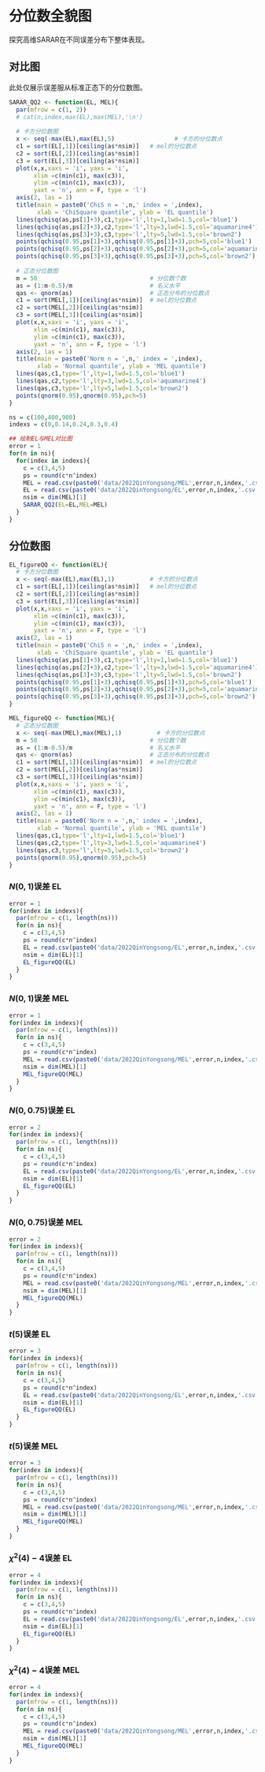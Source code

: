 # 分位数全貌图

探究高维SARAR在不同误差分布下整体表现。

## 对比图

此处仅展示误差服从标准正态下的分位数图。

```r
SARAR_QQ2 <- function(EL, MEL){
  par(mfrow = c(1, 2))
  # cat(n,index,max(EL),max(MEL),'\n')
  
  # 卡方分位数图
  x <- seq(-max(EL),max(EL),5)                 # 卡方的分位数点
  c1 = sort(EL[,1])[ceiling(as*nsim)]   # mel的分位数点
  c2 = sort(EL[,2])[ceiling(as*nsim)]
  c3 = sort(EL[,3])[ceiling(as*nsim)]
  plot(x,x,xaxs = 'i', yaxs = 'i',
       xlim =c(min(c1), max(c3)),
       ylim =c(min(c1), max(c3)),
       yaxt = 'n', ann = F, type = 'l')
  axis(2, las = 1)
  title(main = paste0('ChiS n = ',n,' index = ',index),
        xlab = 'ChiSquare quantile', ylab = 'EL quantile')
  lines(qchisq(as,ps[1]+3),c1,type='l',lty=1,lwd=1.5,col='blue1')
  lines(qchisq(as,ps[2]+3),c2,type='l',lty=3,lwd=1.5,col='aquamarine4')
  lines(qchisq(as,ps[3]+3),c3,type='l',lty=5,lwd=1.5,col='brown2')
  points(qchisq(0.95,ps[1]+3),qchisq(0.95,ps[1]+3),pch=5,col='blue1')
  points(qchisq(0.95,ps[2]+3),qchisq(0.95,ps[2]+3),pch=5,col='aquamarine4')
  points(qchisq(0.95,ps[3]+3),qchisq(0.95,ps[3]+3),pch=5,col='brown2')
  
  # 正态分位数图
  m = 50                                # 分位数个数
  as = (1:m-0.5)/m                      # 名义水平
  qas <- qnorm(as)                      # 正态分布的分位数点
  c1 = sort(MEL[,1])[ceiling(as*nsim)]  # mel的分位数点
  c2 = sort(MEL[,2])[ceiling(as*nsim)]
  c3 = sort(MEL[,3])[ceiling(as*nsim)]
  plot(x,x,xaxs = 'i', yaxs = 'i',
       xlim =c(min(c1), max(c3)),
       ylim =c(min(c1), max(c3)),
       yaxt = 'n', ann = F, type = 'l')
  axis(2, las = 1)
  title(main = paste0('Norm n = ',n,' index = ',index),
        xlab = 'Normal quantile', ylab = 'MEL quantile')
  lines(qas,c1,type='l',lty=1,lwd=1.5,col='blue1')
  lines(qas,c2,type='l',lty=3,lwd=1.5,col='aquamarine4')
  lines(qas,c3,type='l',lty=5,lwd=1.5,col='brown2')
  points(qnorm(0.95),qnorm(0.95),pch=5)
}
```

```r
ns = c(100,400,900)
indexs = c(0,0.14,0.24,0.3,0.4)
```

```r
## 绘制EL与MEL对比图
error = 1
for(n in ns){
  for(index in indexs){
    c = c(3,4,5)
    ps = round(c*n^index)
    MEL = read.csv(paste0('data/2022QinYongsong/MEL',error,n,index,'.csv'))
    EL = read.csv(paste0('data/2022QinYongsong/EL',error,n,index,'.csv'))
    nsim = dim(MEL)[1]
    SARAR_QQ2(EL=EL,MEL=MEL)
  }
}
```


## 分位数图


```r
EL_figureQQ <- function(EL){
  # 卡方分位数图
  x <- seq(-max(EL),max(EL),1)          # 卡方的分位数点
  c1 = sort(EL[,1])[ceiling(as*nsim)]   # mel的分位数点
  c2 = sort(EL[,2])[ceiling(as*nsim)]
  c3 = sort(EL[,3])[ceiling(as*nsim)]
  plot(x,x,xaxs = 'i', yaxs = 'i',
       xlim =c(min(c1), max(c3)),
       ylim =c(min(c1), max(c3)),
       yaxt = 'n', ann = F, type = 'l')
  axis(2, las = 1)
  title(main = paste0('ChiS n = ',n,' index = ',index),
        xlab = 'ChiSquare quantile', ylab = 'EL quantile')
  lines(qchisq(as,ps[1]+3),c1,type='l',lty=1,lwd=1.5,col='blue1')
  lines(qchisq(as,ps[2]+3),c2,type='l',lty=3,lwd=1.5,col='aquamarine4')
  lines(qchisq(as,ps[3]+3),c3,type='l',lty=5,lwd=1.5,col='brown2')
  points(qchisq(0.95,ps[1]+3),qchisq(0.95,ps[1]+3),pch=5,col='blue1')
  points(qchisq(0.95,ps[2]+3),qchisq(0.95,ps[2]+3),pch=5,col='aquamarine4')
  points(qchisq(0.95,ps[3]+3),qchisq(0.95,ps[3]+3),pch=5,col='brown2')
}
```

```r
MEL_figureQQ <- function(MEL){
  # 正态分位数图
  x <- seq(-max(MEL),max(MEL),1)          # 卡方的分位数点
  m = 50                                # 分位数个数
  as = (1:m-0.5)/m                      # 名义水平
  qas <- qnorm(as)                      # 正态分布的分位数点
  c1 = sort(MEL[,1])[ceiling(as*nsim)]  # mel的分位数点
  c2 = sort(MEL[,2])[ceiling(as*nsim)]
  c3 = sort(MEL[,3])[ceiling(as*nsim)]
  plot(x,x,xaxs = 'i', yaxs = 'i',
       xlim =c(min(c1), max(c3)),
       ylim =c(min(c1), max(c3)),
       yaxt = 'n', ann = F, type = 'l')
  axis(2, las = 1)
  title(main = paste0('Norm n = ',n,' index = ',index),
        xlab = 'Normal quantile', ylab = 'MEL quantile')
  lines(qas,c1,type='l',lty=1,lwd=1.5,col='blue1')
  lines(qas,c2,type='l',lty=3,lwd=1.5,col='aquamarine4')
  lines(qas,c3,type='l',lty=5,lwd=1.5,col='brown2')
  points(qnorm(0.95),qnorm(0.95),pch=5)
}
```


### $N(0,1)$误差 EL

```r
error = 1
for(index in indexs){
  par(mfrow = c(1, length(ns)))
  for(n in ns){
    c = c(3,4,5)
    ps = round(c*n^index)
    EL = read.csv(paste0('data/2022QinYongsong/EL',error,n,index,'.csv'))
    nsim = dim(EL)[1]
    EL_figureQQ(EL)
  }
}
```

### $N(0,1)$误差 MEL

```r
error = 1
for(index in indexs){
  par(mfrow = c(1, length(ns)))
  for(n in ns){
    c = c(3,4,5)
    ps = round(c*n^index)
    MEL = read.csv(paste0('data/2022QinYongsong/MEL',error,n,index,'.csv'))
    nsim = dim(MEL)[1]
    MEL_figureQQ(MEL)
  }
}
```


### $N(0,0.75)$误差 EL

```r
error = 2
for(index in indexs){
  par(mfrow = c(1, length(ns)))
  for(n in ns){
    c = c(3,4,5)
    ps = round(c*n^index)
    EL = read.csv(paste0('data/2022QinYongsong/EL',error,n,index,'.csv'))
    nsim = dim(EL)[1]
    EL_figureQQ(EL)
  }
}
```


### $N(0,0.75)$误差 MEL

```r
error = 2
for(index in indexs){
  par(mfrow = c(1, length(ns)))
  for(n in ns){
    c = c(3,4,5)
    ps = round(c*n^index)
    MEL = read.csv(paste0('data/2022QinYongsong/MEL',error,n,index,'.csv'))
    nsim = dim(MEL)[1]
    MEL_figureQQ(MEL)
  }
}
```

### $t(5)$误差 EL

```r
error = 3
for(index in indexs){
  par(mfrow = c(1, length(ns)))
  for(n in ns){
    c = c(3,4,5)
    ps = round(c*n^index)
    EL = read.csv(paste0('data/2022QinYongsong/EL',error,n,index,'.csv'))
    nsim = dim(EL)[1]
    EL_figureQQ(EL)
  }
}
```

### $t(5)$误差 MEL

```r
error = 3
for(index in indexs){
  par(mfrow = c(1, length(ns)))
  for(n in ns){
    c = c(3,4,5)
    ps = round(c*n^index)
    MEL = read.csv(paste0('data/2022QinYongsong/MEL',error,n,index,'.csv'))
    nsim = dim(MEL)[1]
    MEL_figureQQ(MEL)
  }
}
```


### $\chi^2(4)-4$误差 EL

```r
error = 4
for(index in indexs){
  par(mfrow = c(1, length(ns)))
  for(n in ns){
    c = c(3,4,5)
    ps = round(c*n^index)
    EL = read.csv(paste0('data/2022QinYongsong/EL',error,n,index,'.csv'))
    nsim = dim(EL)[1]
    EL_figureQQ(EL)
  }
}
``` 

### $\chi^2(4)-4$误差 MEL
```r
error = 4
for(index in indexs){
  par(mfrow = c(1, length(ns)))
  for(n in ns){
    c = c(3,4,5)
    ps = round(c*n^index)
    MEL = read.csv(paste0('data/2022QinYongsong/MEL',error,n,index,'.csv'))
    nsim = dim(MEL)[1]
    MEL_figureQQ(MEL)
  }
}
```

